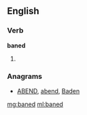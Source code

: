 ==English==

===Verb===
'''baned'''

# {{past of|[[bane]]}}

===Anagrams===
* [[ABEND#English|ABEND]], [[abend#English|abend]], [[Baden#English|Baden]]

[[mg:baned]]
[[ml:baned]]